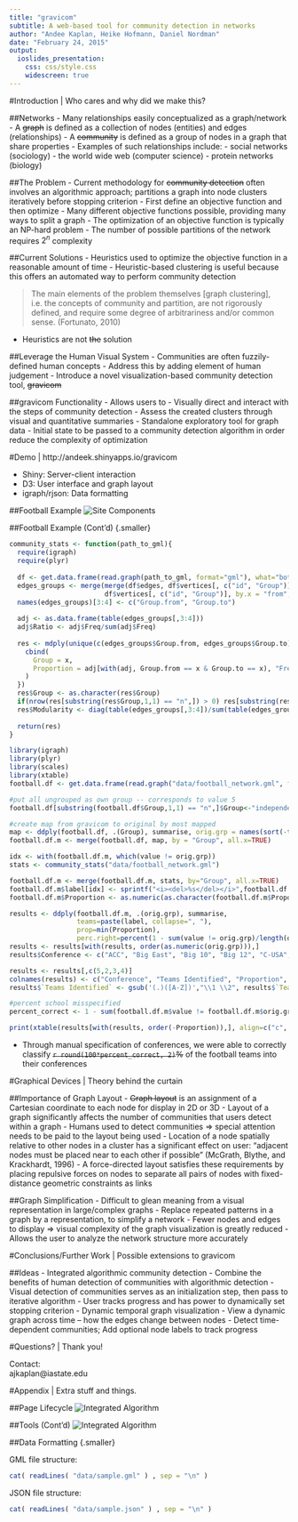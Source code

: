 ```yaml
---
title: "gravicom"
subtitle: A web-based tool for community detection in networks
author: "Andee Kaplan, Heike Hofmann, Daniel Nordman"
date: "February 24, 2015"
output: 
  ioslides_presentation:
    css: css/style.css
    widescreen: true
---
```


#Introduction | Who cares and why did we make this?

##Networks 
- Many relationships easily conceptualized as a graph/network
- A ~~graph~~ is defined as a collection of nodes (entities) and edges (relationships)
- A ~~community~~ is defined as a group of nodes in a graph that share properties
- Examples of such relationships include:
    - social networks (sociology)
    - the world wide web (computer science)
    - protein networks (biology)


##The Problem
- Current methodology for ~~community detection~~ often involves an algorithmic approach; partitions a graph into node clusters iteratively before stopping criterion
- First define an objective function and then optimize
- Many different objective functions possible, providing many ways to split a graph
- The optimization of an objective function is typically an NP-hard problem
- The number of possible partitions of the network requires $2^n$ complexity


##Current Solutions
- Heuristics used to optimize the objective function in a reasonable amount of time
- Heuristic-based clustering is useful because this offers an automated way to perform community detection 

> The main elements of the problem themselves [graph clustering], i.e. the concepts of community and partition, are not rigorously defined, and require some degree of arbitrariness and/or common sense. (Fortunato, 2010)

- Heuristics are not ~~the~~ solution

##Leverage the Human Visual System
- Communities are often fuzzily-defined human concepts
- Address this by adding element of human judgement
- Introduce a novel visualization-based community detection tool, ~~gravicom~~

##gravicom Functionality
- Allows users to 
    - Visually direct and interact with the steps of community detection
    - Assess the created clusters through visual and quantitative summaries
- Standalone exploratory tool for graph data
- Initial state to be passed to a community detection algorithm in order reduce the complexity of optimization

#Demo | http://andeek.shinyapps.io/gravicom

- Shiny: Server-client interaction
- D3: User interface and graph layout
- igraph/rjson: Data formatting

##Football Example
![Site Components](images/football_progression.png)

##Football Example (Cont'd) {.smaller}
```r

community_stats <- function(path_to_gml){
  require(igraph)
  require(plyr)
  
  df <- get.data.frame(read.graph(path_to_gml, format="gml"), what="both")
  edges_groups <- merge(merge(df$edges, df$vertices[, c("id", "Group")], by.x = "to", by.y = "id", all.x = TRUE),
                        df$vertices[, c("id", "Group")], by.x = "from", by.y = "id", all.x = TRUE)
  names(edges_groups)[3:4] <- c("Group.from", "Group.to")
  
  adj <- as.data.frame(table(edges_groups[,3:4]))
  adj$Ratio <- adj$Freq/sum(adj$Freq)
  
  res <- mdply(unique(c(edges_groups$Group.from, edges_groups$Group.to)), function(x){
    cbind(
      Group = x,
      Proportion = adj[with(adj, Group.from == x & Group.to == x), "Freq"]/(sum(adj[with(adj, Group.from == x & Group.to != x), "Freq"]) + sum(adj[with(adj, Group.from != x & Group.to == x), "Freq"]))
    )
  })
  res$Group <- as.character(res$Group)
  if(nrow(res[substring(res$Group,1,1) == "n",]) > 0) res[substring(res$Group,1,1) == "n",]$Group<-"independent"
  res$Modularity <- diag(table(edges_groups[,3:4])/sum(table(edges_groups[,3:4]))) - (rowSums(table(edges_groups[,3:4])/sum(table(edges_groups[,3:4]))))^2
  
  return(res)
}
```

```r
library(igraph)
library(plyr)
library(scales)
library(xtable)
football.df <- get.data.frame(read.graph("data/football_network.gml", format="gml"), what="vertices")

#put all ungrouped as own group -- corresponds to value 5
football.df[substring(football.df$Group,1,1) == "n",]$Group<-"independent"

#create map from gravicom to original by most mapped
map <- ddply(football.df, .(Group), summarise, orig.grp = names(sort(-table(value)))[1])
football.df.m <- merge(football.df, map, by = "Group", all.x=TRUE)

idx <- with(football.df.m, which(value != orig.grp))
stats <- community_stats("data/football_network.gml")

football.df.m <- merge(football.df.m, stats, by="Group", all.x=TRUE)
football.df.m$label[idx] <- sprintf("<i><del>%s</del></i>",football.df.m$label[idx]) 
football.df.m$Proportion <- as.numeric(as.character(football.df.m$Proportion))

results <- ddply(football.df.m, .(orig.grp), summarise, 
                 teams=paste(label, collapse=", "), 
                 prop=min(Proportion),
                 perc.right=percent(1 - sum(value != orig.grp)/length(orig.grp)))
results <- results[with(results, order(as.numeric(orig.grp))),]
results$Conference <- c("ACC", "Big East", "Big 10", "Big 12", "C-USA", "Independent", "MAC", "Mountain West", "Pac-10", "SEC", "Big West", "WAC" )

results <- results[,c(5,2,3,4)]
colnames(results) <- c("Conference", "Teams Identified", "Proportion", "Accuracy")
results$`Teams Identified` <- gsub('(.)([A-Z])',"\\1 \\2", results$`Teams Identified`)

#percent school misspecified
percent_correct <- 1 - sum(football.df.m$value != football.df.m$orig.grp)/nrow(football.df)

print(xtable(results[with(results, order(-Proportion)),], align=c("c", "c","p{10cm}","c", "c"), label='tab:football_final'), include.rownames=FALSE, table.placement='H', type="html", sanitize.text.function = function(x)gsub('&lt', '<', gsub('&gt', '>', x)))
```

- Through manual specification of conferences, we were able to correctly classify ~~`r round(100*percent_correct, 2)`%~~ of the football teams into their conferences 

#Graphical Devices | Theory behind the curtain

##Importance of Graph Layout
- ~~Graph layout~~ is an assignment of a Cartesian coordinate to each node for display in 2D or 3D
- Layout of a graph significantly affects the number of communities that users detect within a graph
- Humans used to detect communities $\Rightarrow$ special attention needs to be paid to the layout being used
- Location of a node spatially relative to other nodes in a cluster has a significant effect on user: "adjacent nodes must be placed near to each other if possible" (McGrath, Blythe, and Krackhardt, 1996)
- A force-directed layout satisfies these requirements by placing repulsive forces on nodes to separate all pairs of nodes with fixed-distance geometric constraints as links

##Graph Simplification
- Difficult to glean meaning from a visual representation in large/complex graphs 
- Replace repeated patterns in a graph by a representation, to simplify a network
- Fewer nodes and edges to display $\Rightarrow$ visual complexity of the graph visualization is greatly reduced
- Allows the user to analyze the network structure more accurately

#Conclusions/Further Work | Possible extensions to gravicom

##Ideas
- Integrated algorithmic community detection
    - Combine the benefits of human detection of communities with algorithmic detection
    - Visual detection of communities serves as an initialization step, then pass to iterative algorithm
    - User tracks progress and has power to dynamically set stopping criterion
- Dynamic temporal graph visualization
    - View a dynamic graph across time -- how the edges change between nodes 
    - Detect time-dependent communities; Add optional node labels to track progress

#Questions? | Thank you!

Contact:<br/>
ajkaplan@iastate.edu<br/>


#Appendix | Extra stuff and things.


##Page Lifecycle
![Integrated Algorithm](images/pagelifecycle.png)

##Tools (Cont'd)
![Integrated Algorithm](images/clientserverflow.png)

##Data Formatting {.smaller}
<div class = "left">
GML file structure:
```r
cat( readLines( "data/sample.gml" ) , sep = "\n" )
```
</div>
<div class = "right">
JSON file structure:
```r
cat( readLines( "data/sample.json" ) , sep = "\n" )
```
<div>